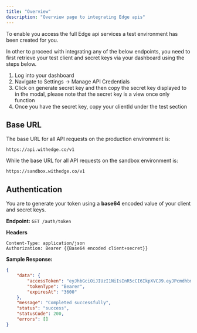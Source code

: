 ```yaml
---
title: "Overview"
description: "Overview page to integrating Edge apis"
---
```


To enable you access the full Edge api services a test environment has been created for you.

In other to proceed with integrating any of the below endpoints, you need to first retrieve your test client and secret keys via your dashboard using the steps below.

<ol>
	<li> Log into your dashboard</li>
	<li> Navigate to Settings -> Manage API Credentials</li>
	<li>
		Click on generate secret key and then copy the secret key displayed to in
		the modal, please note that the secret key is a view once only function
	</li>
	<li>
		Once you have the secret key, copy your clientId under the test section
	</li>
</ol>

## Base URL

The base URL for all API requests on the production environment is:

```
https://api.withedge.co/v1
```

While the base URL for all API requests on the sandbox environment is:

```
https://sandbox.withedge.co/v1
```

## Authentication

You are to generate your token using a **base64** encoded value of your client and secret keys.

**Endpoint:** `GET /auth/token`

**Headers**

```https
Content-Type: application/json
Authorization: Bearer {{Base64 encoded client+secret}}
```

**Sample Response:**

```json
{
	"data": {
		"accessToken": "eyJhbGciOiJIUzI1NiIsInR5cCI6IkpXVCJ9.eyJPcmdhbml6YXRpb25JZCI6ImUwODU5YWYzLWQ1ZjMtNDA5MC05YjY4LWE5OTBmZDcxYjg3MiIsIkFjdG9yIjoiQ2xpZW50IiwiQ2xpZW50SWQiOiIyYzkxNWNkMS0zYzM4LTQ5YjgtYWFlMS05MjFkMjRiM2I3NzYiLCJqdGkiOiJkNjBkZGNjNy1kNDBkLTRhZDUtYTcxYi1mYWUyMmM3OWFmNzgiLCJTY29wZSI6WyJBY2NvdW50LkNyZWF0ZSIsIkN1c3RvbWVyLkNyZWF0ZSIsIktZQi5DcmVhdGUiLCJUcmFuc2FjdGlvbi5DcmVhdGUiXSwiZXhwIjoxNzIxMjE4NTU5LCJpc3MiOiJodHRwczovL3N0ZXJsaW5nZWRnZS1hdXRoLWFwaS1kZXYuc3RlcmxpbmdhcHBzLnAuYXp1cmV3ZWJzaXRlcy5uZXQvIn0.g475CjbgAOUr1E8O_RgM0yNl76P_4kiIAoFiTpEX-AA",
		"tokenType": "Bearer",
		"expiresAt": "3600"
	},
	"message": "Completed successfully",
	"status": "success",
	"statusCode": 200,
	"errors": []
}
```
